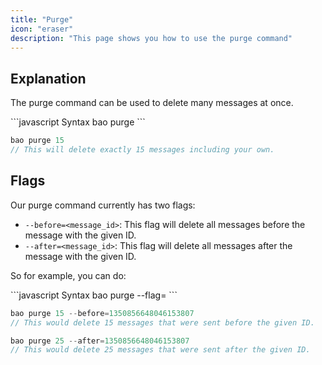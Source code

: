 ```yaml
---
title: "Purge"
icon: "eraser"
description: "This page shows you how to use the purge command"
---
```


## Explanation
The purge command can be used to delete many messages at once.

<CodeGroup>
```javascript Syntax
bao purge <amount>
```

```javascript Example
bao purge 15
// This will delete exactly 15 messages including your own.
```
</CodeGroup>

## Flags
Our purge command currently has two flags:
- `--before=<message_id>`: This flag will delete all messages before the message with the given ID.
- `--after=<message_id>`: This flag will delete all messages after the message with the given ID.

So for example, you can do:

<CodeGroup>
```javascript Syntax
bao purge <amount> --flag=<message_id>
```

```javascript Example 1
bao purge 15 --before=1350856648046153807
// This would delete 15 messages that were sent before the given ID.
```

```javascript Example 2
bao purge 25 --after=1350856648046153807
// This would delete 25 messages that were sent after the given ID.
```
</CodeGroup>

